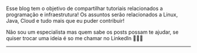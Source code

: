 <AuthorBanner />

Esse blog tem o objetivo de compartilhar tutoriais relacionados a programação e infraestrutura! Os assuntos serão relacionados a Linux, Java, Cloud e tudo mais que eu puder contribuir! 

Não sou um especialista mas quem sabe os posts possam te ajudar, se quiser trocar uma ideia é so me chamar no LinkedIn 👨🏻‍💻

---

<FeedSearch />
<Tags />
<FeedItems />
